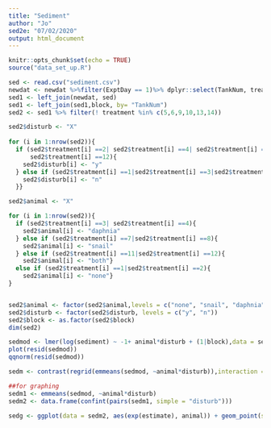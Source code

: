 ```yaml
---
title: "Sediment"
author: "Jo"
sed2e: "07/02/2020"
output: html_document
---
```


```r
knitr::opts_chunk$set(echo = TRUE)
source("data_set_up.R")

```

```r
sed <- read.csv("sediment.csv")
newdat <- newdat %>%filter(ExptDay == 1)%>% dplyr::select(TankNum, treatment)
sed1 <- left_join(newdat, sed)
sed1 <- left_join(sed1,block, by= "TankNum")
sed2 <- sed1 %>% filter(! treatment %in% c(5,6,9,10,13,14))

sed2$disturb <- "X"
  
for (i in 1:nrow(sed2)){
  if (sed2$treatment[i] ==2| sed2$treatment[i] ==4| sed2$treatment[i] ==8|
      sed2$treatment[i] ==12){
    sed2$disturb[i] <- "y"
  } else if (sed2$treatment[i] ==1|sed2$treatment[i] ==3|sed2$treatment[i] ==7|sed2$treatment[i] ==11){
    sed2$disturb[i] <- "n"
  }}

sed2$animal <- "X"

for (i in 1:nrow(sed2)){
  if (sed2$treatment[i] ==3| sed2$treatment[i] ==4){
    sed2$animal[i] <- "daphnia"
  } else if (sed2$treatment[i] ==7|sed2$treatment[i] ==8){
    sed2$animal[i] <- "snail"
  } else if (sed2$treatment[i] ==11|sed2$treatment[i] ==12){
    sed2$animal[i] <- "both"}
  else if (sed2$treatment[i] ==1|sed2$treatment[i] ==2){
    sed2$animal[i] <- "none"}
}


sed2$animal <- factor(sed2$animal,levels = c("none", "snail", "daphnia", "both"))
sed2$disturb <- factor(sed2$disturb, levels = c("y", "n"))
sed2$block <- as.factor(sed2$block)
dim(sed2)
```


```r
sedmod <- lmer(log(sediment) ~ -1+ animal*disturb + (1|block),data = sed2 ) ## hmm do all my models need random effect of tank??-- i only have 2 measurement per tank...so that doesn't seem doable but should i do something? 
plot(resid(sedmod))
qqnorm(resid(sedmod)) 

```


```r
sedm <- contrast(regrid(emmeans(sedmod, ~animal*disturb)),interaction = c("pairwise"), by = NULL)

##for graphing
sedm1 <- emmeans(sedmod, ~animal*disturb)
sedm2 <- data.frame(confint(pairs(sedm1, simple = "disturb")))

```




```r
sedg <- ggplot(data = sedm2, aes(exp(estimate), animal)) + geom_point(size=3) + geom_errorbarh(aes(xmin=exp(lower.CL), xmax = exp(upper.CL)), height = 0.3) + ylab("Herbivore Treatment") + xlab(str_wrap("Proportional Change in Sediment (mL)", width = 25)) + theme(axis.line = element_line(colour = "black"), panel.border = element_blank()) 
```

